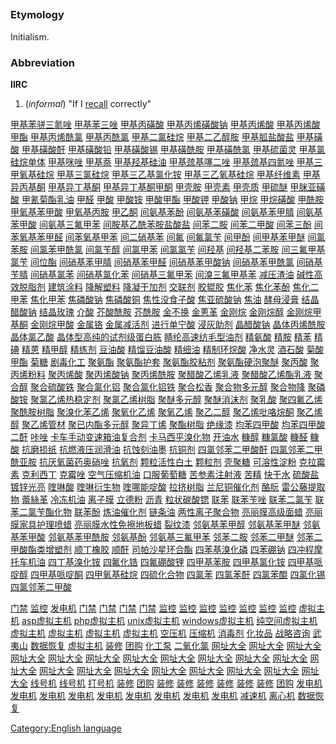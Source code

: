=={{en}}==
[[Category:English language]]
===Etymology===
Initialism.
===Abbreviation===
'''IIRC'''

#(''informal'') "If I [[recall]] correctly"
[http://www.shop263.com/i-1/1901.htm 甲基苯骈三氮唑]
[http://www.shop263.com/i-1/1902.htm 甲基苯三唑]
[http://www.shop263.com/i-1/1903.htm 甲基丙磺酸]
[http://www.shop263.com/i-1/1904.htm 甲基丙烯磺酸钠]
[http://www.shop263.com/i-1/1905.htm 甲基丙烯酸]
[http://www.shop263.com/i-1/1906.htm 甲基丙烯酸甲酯]
[http://www.shop263.com/i-1/1907.htm 甲基丙烯酰氯]
[http://www.shop263.com/i-1/1908.htm 甲基丙酰氯]
[http://www.shop263.com/i-1/1909.htm 甲基二氯硅烷]
[http://www.shop263.com/i-1/1910.htm 甲基二乙醇胺]
[http://www.shop263.com/i-1/1911.htm 甲基胍盐酸盐]
[http://www.shop263.com/i-1/1912.htm 甲基磺酸]
[http://www.shop263.com/i-1/1913.htm 甲基磺酸酐]
[http://www.shop263.com/i-1/1914.htm 甲基磺酸铅]
[http://www.shop263.com/i-1/1915.htm 甲基磺酸锡]
[http://www.shop263.com/i-1/1916.htm 甲基磺酰胺]
[http://www.shop263.com/i-1/1917.htm 甲基磺酰氯]
[http://www.shop263.com/i-1/1918.htm 甲基硫菌灵]
[http://www.shop263.com/i-1/1919.htm 甲基氯硅烷单体]
[http://www.shop263.com/i-1/1920.htm 甲基咪唑]
[http://www.shop263.com/i-1/1921.htm 甲基萘]
[http://www.shop263.com/i-1/1922.htm 甲基羟基硅油]
[http://www.shop263.com/i-1/1923.htm 甲基巯基噻二唑]
[http://www.shop263.com/i-1/1924.htm 甲基巯基四氮唑]
[http://www.shop263.com/i-1/1925.htm 甲基三甲氧基硅烷]
[http://www.shop263.com/i-1/1926.htm 甲基三氯硅烷]
[http://www.shop263.com/i-1/1927.htm 甲基三乙基氯化铵]
[http://www.shop263.com/i-1/1928.htm 甲基三乙氧基硅烷]
[http://www.shop263.com/i-1/1929.htm 甲基纤维素]
[http://www.shop263.com/i-1/1930.htm 甲基异丙基酮]
[http://www.shop263.com/i-1/1931.htm 甲基异丁基酮]
[http://www.shop263.com/i-1/1932.htm 甲基异丁基酮甲酮]
[http://www.shop263.com/i-1/1933.htm 甲壳胺]
[http://www.shop263.com/i-1/1934.htm 甲壳素]
[http://www.shop263.com/i-1/1935.htm 甲壳质]
[http://www.shop263.com/i-1/1936.htm 甲硫醚]
[http://www.shop263.com/i-1/1937.htm 甲脒亚磺酸]
[http://www.shop263.com/i-1/1938.htm 甲氰菊酯乳油]
[http://www.shop263.com/i-1/1939.htm 甲醛]
[http://www.shop263.com/i-1/1940.htm 甲酸]
[http://www.shop263.com/i-1/1941.htm 甲酸铵]
[http://www.shop263.com/i-1/1942.htm 甲酸甲酯]
[http://www.shop263.com/i-1/1943.htm 甲酸钾]
[http://www.shop263.com/i-1/1944.htm 甲酸钠]
[http://www.shop263.com/i-1/1945.htm 甲烷]
[http://www.shop263.com/i-1/1946.htm 甲烷磺酸]
[http://www.shop263.com/i-1/1947.htm 甲酰胺]
[http://www.shop263.com/i-1/1948.htm 甲氧基苯甲酸]
[http://www.shop263.com/i-1/1949.htm 甲氧基丙胺]
[http://www.shop263.com/i-1/1950.htm 甲乙酮]
[http://www.shop263.com/i-1/1951.htm 间氨基苯酚]
[http://www.shop263.com/i-1/1952.htm 间氨基苯磺酸]
[http://www.shop263.com/i-1/1953.htm 间氨基苯甲腈]
[http://www.shop263.com/i-1/1954.htm 间氨基苯甲酸]
[http://www.shop263.com/i-1/1955.htm 间氨基三氟甲苯]
[http://www.shop263.com/i-1/1956.htm 间胺基乙酰苯胺盐酸盐]
[http://www.shop263.com/i-1/1957.htm 间苯二胺]
[http://www.shop263.com/i-1/1958.htm 间苯二甲酸]
[http://www.shop263.com/i-1/1959.htm 间苯三酚]
[http://www.shop263.com/i-1/1960.htm 间苯氧基苯甲醛]
[http://www.shop263.com/i-1/1961.htm 间苯氧基甲苯]
[http://www.shop263.com/i-1/1962.htm 间二硝基苯]
[http://www.shop263.com/i-1/1963.htm 间氟]
[http://www.shop263.com/i-1/1964.htm 间氟氯苄]
[http://www.shop263.com/i-1/1965.htm 间甲酚]
[http://www.shop263.com/i-1/1966.htm 间甲基苯甲醚]
[http://www.shop263.com/i-1/1967.htm 间氯苯胺]
[http://www.shop263.com/i-1/1968.htm 间氯苯甲酰氯]
[http://www.shop263.com/i-1/1969.htm 间氯苄醇]
[http://www.shop263.com/i-1/1970.htm 间氯甲苯]
[http://www.shop263.com/i-1/1971.htm 间氯氯苄]
[http://www.shop263.com/i-1/1972.htm 间羟基]
[http://www.shop263.com/i-1/1973.htm 间羟基二苯胺]
[http://www.shop263.com/i-1/1974.htm 间三氟甲基氯苄]
[http://www.shop263.com/i-1/1975.htm 间位酯]
[http://www.shop263.com/i-1/1976.htm 间硝基苯甲腈]
[http://www.shop263.com/i-1/1977.htm 间硝基苯甲醛]
[http://www.shop263.com/i-1/1978.htm 间硝基苯甲酸钠]
[http://www.shop263.com/i-1/1979.htm 间硝基苯甲酰氯]
[http://www.shop263.com/i-1/1970.htm 间硝基苄腈]
[http://www.shop263.com/i-1/1981.htm 间硝基氯苯]
[http://www.shop263.com/i-1/1982.htm 间硝基氯化苯]
[http://www.shop263.com/i-1/1983.htm 间硝基三氟甲苯]
[http://www.shop263.com/i-1/1984.htm 间溴三氟甲基苯]
[http://www.shop263.com/i-1/1985.htm 减压渣油]
[http://www.shop263.com/i-1/1986.htm 碱性高效脱脂剂]
[http://www.shop263.com/i-1/1987.htm 建筑涂料]
[http://www.shop263.com/i-1/1988.htm 降解塑料]
[http://www.shop263.com/i-1/1989.htm 降凝干加剂]
[http://www.shop263.com/i-1/1990.htm 交联剂]
[http://www.shop263.com/i-1/1991.htm 胶辊胶]
[http://www.shop263.com/i-1/1992.htm 焦化苯]
[http://www.shop263.com/i-1/1993.htm 焦化苯酚]
[http://www.shop263.com/i-1/1994.htm 焦化二甲苯]
[http://www.shop263.com/i-1/1995.htm 焦化甲苯]
[http://www.shop263.com/i-1/1996.htm 焦磷酸钠]
[http://www.shop263.com/i-1/1997.htm 焦磷酸铜]
[http://www.shop263.com/i-1/1998.htm 焦性没食子酸]
[http://www.shop263.com/i-1/1999.htm 焦亚硫酸钠]
[http://www.shop263.com/i-1/2000.htm 焦油]
[http://www.shop263.com/i-1/2001.htm 酵母浸膏]
[http://www.shop263.com/i-1/2002.htm 结晶醋酸钠]
[http://www.shop263.com/i-1/2003.htm 结晶玫瑰]
[http://www.shop263.com/i-1/2004.htm 介酸]
[http://www.shop263.com/i-1/2005.htm 芥酸酰胺]
[http://www.shop263.com/i-1/2006.htm 芥酰胺]
[http://www.shop263.com/i-1/2007.htm 金不换]
[http://www.shop263.com/i-1/2008.htm 金蔥革]
[http://www.shop263.com/i-1/2009.htm 金刚烷]
[http://www.shop263.com/i-1/2010.htm 金刚烷醇]
[http://www.shop263.com/i-1/2011.htm 金刚烷甲基酮]
[http://www.shop263.com/i-1/2012.htm 金刚烷甲酸]
[http://www.shop263.com/i-1/2013.htm 金属铬]
[http://www.shop263.com/i-1/2014.htm 金属减活剂]
[http://www.shop263.com/i-1/2015.htm 进行单宁酸]
[http://www.shop263.com/i-1/2016.htm 浸灰助剂]
[http://www.shop263.com/i-1/2017.htm 晶醋酸钠]
[http://www.shop263.com/i-1/2018.htm 晶体丙烯酰胺]
[http://www.shop263.com/i-1/2019.htm 晶体氯乙酸]
[http://www.shop263.com/i-1/2020.htm 晶体型高纯的试剂级蛋白胨]
[http://www.shop263.com/i-1/2021.htm 睛纶高速纺毛型油剂]
[http://www.shop263.com/i-1/2022.htm 精氨酸]
[http://www.shop263.com/i-1/2023.htm 精胺]
[http://www.shop263.com/i-1/2024.htm 精苯]
[http://www.shop263.com/i-1/2025.htm 精碘]
[http://www.shop263.com/i-1/2026.htm 精蒽]
[http://www.shop263.com/i-1/2027.htm 精甲醇]
[http://www.shop263.com/i-1/2028.htm 精练剂]
[http://www.shop263.com/i-1/2029.htm 豆油酸]
[http://www.shop263.com/i-1/2030.htm 精馏豆油酸]
[http://www.shop263.com/i-1/2031.htm 精细油]
[http://www.shop263.com/i-1/2032.htm 精制环烷酸]
[http://www.shop263.com/i-1/2033.htm 净水灵]
[http://www.shop263.com/i-1/2034.htm 酒石酸]
[http://www.shop263.com/i-1/2035.htm 菊酸甲酯]
[http://www.shop263.com/i-1/2036.htm 菊糖]
[http://www.shop263.com/i-1/2037.htm 剧毒化工]
[http://www.shop263.com/i-1/2038.htm 聚氨酯]
[http://www.shop263.com/i-1/2039.htm 聚氨酯护套]
[http://www.shop263.com/i-1/2040.htm 聚氨酯胶粘剂]
[http://www.shop263.com/i-1/2041.htm 聚氨酯硬泡聚醚]
[http://www.shop263.com/i-1/2042.htm 聚丙酸]
[http://www.shop263.com/i-1/2043.htm 聚丙烯粉料]
[http://www.shop263.com/i-1/2044.htm 聚丙烯酸]
[http://www.shop263.com/i-1/2045.htm 聚丙烯酸钠]
[http://www.shop263.com/i-1/2046.htm 聚丙烯酰胺]
[http://www.shop263.com/i-1/2047.htm 聚醋酸乙烯乳液]
[http://www.shop263.com/i-1/2048.htm 聚醋酸乙烯酯乳液]
[http://www.shop263.com/i-1/2049.htm 聚合醇]
[http://www.shop263.com/i-1/2050.htm 聚合硫酸铁]
[http://www.shop263.com/i-1/2051.htm 聚合氯化铝]
[http://www.shop263.com/i-1/2052.htm 聚合氯化铝铁]
[http://www.shop263.com/i-1/2053.htm 聚合松香]
[http://www.shop263.com/i-1/2054.htm 聚合物多元醇]
[http://www.shop263.com/i-1/2055.htm 聚合物降]
[http://www.shop263.com/i-1/2056.htm 聚磷酸铵]
[http://www.shop263.com/i-1/2057.htm 聚氯乙烯热稳定剂]
[http://www.shop263.com/i-1/2058.htm 聚氯乙烯树脂]
[http://www.shop263.com/i-1/2059.htm 聚醚多元醇]
[http://www.shop263.com/i-1/2060.htm 聚醚消沫剂]
[http://www.shop263.com/i-1/2061.htm 聚乳酸]
[http://www.shop263.com/i-1/2062.htm 聚四氟乙烯]
[http://www.shop263.com/i-1/2063.htm 聚酰胺树脂]
[http://www.shop263.com/i-1/2064.htm 聚溴化苯乙烯]
[http://www.shop263.com/i-1/2065.htm 聚氧化乙烯]
[http://www.shop263.com/i-1/2066.htm 聚氧乙烯]
[http://www.shop263.com/i-1/2067.htm 聚乙二醇]
[http://www.shop263.com/i-1/2068.htm 聚乙烯吡咯烷酮]
[http://www.shop263.com/i-1/2069.htm 聚乙烯醇]
[http://www.shop263.com/i-1/2070.htm 聚乙烯管材]
[http://www.shop263.com/i-1/2071.htm 聚已内酯多元醇]
[http://www.shop263.com/i-1/2072.htm 聚异丁烯]
[http://www.shop263.com/i-1/2073.htm 聚酯树脂]
[http://www.shop263.com/i-1/2074.htm 绝缘漆]
[http://www.shop263.com/i-1/2075.htm 均苯四甲酸]
[http://www.shop263.com/i-1/2076.htm 均苯四甲酸二酐]
[http://www.shop263.com/i-1/2077.htm 咔唑]
[http://www.shop263.com/i-1/2078.htm 卡车手动变速箱油复合剂]
[http://www.shop263.com/i-1/2079.htm 卡马西平溴化物]
[http://www.shop263.com/i-1/2080.htm 开油水]
[http://www.shop263.com/i-1/2081.htm 糠醇]
[http://www.shop263.com/i-1/2082.htm 糠氯酸]
[http://www.shop263.com/i-1/2083.htm 糠醛]
[http://www.shop263.com/i-1/2084.htm 糠酸]
[http://www.shop263.com/i-1/2085.htm 抗磨损纸]
[http://www.shop263.com/i-1/2086.htm 抗燃液压润滑油]
[http://www.shop263.com/i-1/2087.htm 抗蚀刻油墨]
[http://www.shop263.com/i-1/2088.htm 抗铜剂]
[http://www.shop263.com/i-1/2089.htm 四氯邻苯二甲酸酐]
[http://www.shop263.com/i-1/2090.htm 四氯邻苯二甲酰亚胺]
[http://www.shop263.com/i-1/2091.htm 抗厌氧菌药奥硝唑]
[http://www.shop263.com/i-1/2092.htm 抗氧剂]
[http://www.shop263.com/i-1/2093.htm 颗粒活性白土]
[http://www.shop263.com/i-1/2094.htm 颗粒剂]
[http://www.shop263.com/i-1/2095.htm 壳聚糖]
[http://www.shop263.com/i-1/2096.htm 可溶性淀粉]
[http://www.shop263.com/i-1/2097.htm 克拉霉素]
[http://www.shop263.com/i-1/2098.htm 克利西丁]
[http://www.shop263.com/i-1/2099.htm 克霉唑]
[http://www.shop263.com/i-1/2100.htm 空气压缩机油]
[http://www.shop263.com/i-1/2101.htm 口服葡萄糖]
[http://www.shop263.com/i-1/2102.htm 苦参素注射液]
[http://www.shop263.com/i-1/2103.htm 苦精]
[http://www.shop263.com/i-1/2104.htm 快干水]
[http://www.shop263.com/i-1/2105.htm 硫酸盐镀锌光亮]
[http://www.shop263.com/i-1/2106.htm 喹啉酸]
[http://www.shop263.com/i-1/2107.htm 喹啉衍生物]
[http://www.shop263.com/i-1/2108.htm 喹哪能啶酸]
[http://www.shop263.com/i-1/2109.htm 拉挤树脂]
[http://www.shop263.com/i-1/2110.htm 兰尼铜催化剂]
[http://www.shop263.com/i-1/2111.htm 酪朊]
[http://www.shop263.com/i-1/2112.htm 雷公藤提取物]
[http://www.shop263.com/i-1/2113.htm 蕾絲革]
[http://www.shop263.com/i-1/2114.htm 冷冻机油]
[http://www.shop263.com/i-1/2115.htm 离子膜]
[http://www.shop263.com/i-1/2116.htm 立德粉]
[http://www.shop263.com/i-1/2117.htm 沥青]
[http://www.shop263.com/i-1/2118.htm 粒状碳酸锶]
[http://www.shop263.com/i-1/2119.htm 联苯]
[http://www.shop263.com/i-1/2120.htm 联苯苄唑]
[http://www.shop263.com/i-1/2121.htm 联苯二氯苄]
[http://www.shop263.com/i-1/2122.htm 联苯二氯苄酯化物]
[http://www.shop263.com/i-1/2123.htm 联苯酚]
[http://www.shop263.com/i-1/2124.htm 炼油催化剂]
[http://www.shop263.com/i-1/2125.htm 链条油]
[http://www.shop263.com/i-1/2126.htm 两性离子聚合物]
[http://www.shop263.com/i-1/2127.htm 亮丽膜高级面蜡]
[http://www.shop263.com/i-1/2128.htm 亮丽膜家具护理喷蜡]
[http://www.shop263.com/i-1/2129.htm 亮丽膜水性免擦地板蜡]
[http://www.shop263.com/i-1/2130.htm 裂纹漆]
[http://www.shop263.com/i-1/2131.htm 邻氨基苯甲醇]
[http://www.shop263.com/i-1/2132.htm 邻氨基苯甲醚]
[http://www.shop263.com/i-1/2133.htm 邻氨基苯甲酸]
[http://www.shop263.com/i-1/2134.htm 邻氨基苯甲酰胺]
[http://www.shop263.com/i-1/2135.htm 邻氨基酚]
[http://www.shop263.com/i-1/2136.htm 邻氨基三氟甲苯]
[http://www.shop263.com/i-1/2137.htm 邻苯二胺]
[http://www.shop263.com/i-1/2138.htm 邻苯二甲醚]
[http://www.shop263.com/i-1/2139.htm 邻苯二甲酸酯类增塑剂]
[http://www.shop263.com/i-1/2140.htm 顺丁橡胶]
[http://www.shop263.com/i-1/2141.htm 顺酐]
[http://www.shop263.com/i-1/2142.htm 司帕沙星环合酯]
[http://www.shop263.com/i-1/2143.htm 四苯基溴化磷]
[http://www.shop263.com/i-1/2144.htm 四苯硼钠]
[http://www.shop263.com/i-1/2145.htm 四冲程摩托车机油]
[http://www.shop263.com/i-1/2146.htm 四丁基溴化铵]
[http://www.shop263.com/i-1/2147.htm 四氟化锆]
[http://www.shop263.com/i-1/2148.htm 四氟硼酸锂]
[http://www.shop263.com/i-1/2149.htm 四甲基苯胺]
[http://www.shop263.com/i-1/2150.htm 四甲基氯化铵]
[http://www.shop263.com/i-1/2151.htm 四甲基哌啶醇]
[http://www.shop263.com/i-1/2152.htm 四甲基哌啶酮]
[http://www.shop263.com/i-1/2153.htm 四甲氧基硅烷]
[http://www.shop263.com/i-1/2154.htm 四硫化合物]
[http://www.shop263.com/i-1/2155.htm 四氯苯]
[http://www.shop263.com/i-1/2156.htm 四氯苯酐]
[http://www.shop263.com/i-1/2157.htm 四氯苯醌]
[http://www.shop263.com/i-1/2158.htm 四氯化锡]
[http://www.shop263.com/i-1/2159.htm 四氯邻苯二甲酸] 










 

[http://www.haishun.net 门禁]
[http://www.haishun.net 监控]
[http://www.genset-sh.com 发电机]
[http://www.haishun.net/p_mjds.htm 门禁]
[http://www.haishun.net/p_mjds_dmmj.htm 门禁]
[http://www.haishun.net/p_mjds_lwmj.htm 门禁]
[http://www.haishun.net/p_mjds_yjs.htm 门禁]
[http://www.haishun.net/cctv.htm 监控]
[http://www.haishun.net/p_cctv_jk.htm 监控]
[http://www.haishun.net/p_cctv_jk_sxj.htm 监控]
[http://www.haishun.net/p_cctv_jk_xsq.htm 监控]
[http://www.haishun.net/p_cctv_jk_yplxj.htm 监控]
[http://www.haishun.net/p_cctv_jk_yt.htm 监控]
[http://www.haishun.net/p_cctv_jk_zj.htm 监控]
[http://www.7766888.com 虚拟主机]
[http://www.7766888.com/introcom.htm asp虚拟主机]
[http://www.7766888.com/introcn.htm php虚拟主机]
[http://www.7766888.com/u_puji.htm unix虚拟主机]
[http://www.7766888.com/mysql.htm windows虚拟主机]
[http://www.7766888.com/u_jingji.htm 纯空间虚拟主机]
[http://www.7766888.com/u_biaozhun.htm 虚拟主机]
[http://www.7766888.com/u_zhiqiang.htm 虚拟主机]
[http://www.7766888.com/w_jingji.htm 虚拟主机]
[http://www.7766888.com/w_biaozhun.htm 虚拟主机]
[http://www.asp169.com/marketingsoft1.htm 空压机]
[http://www.asp169.com/marketingsoft2.htm 压缩机]
[http://www.asp169.com/zhaoguan.htm 消毒剂]
[http://www.asp169.com/crm.htm 化妆品]
[http://www.asp169.com/marketingsoft3.htm 战略咨询]
[http://www.asp169.com/marketingsoft4.htm 武夷山]
[http://www.asp169.com/marketingsoft5.htm 数据恢复]
[http://haishun11.51.net 虚拟主机]
[http://decorate.51.net 装修]
[http://decorate.51.net 团购]
[http://www.xsjby.cn 化工泵]
[http://www.asp169.com/zhaoguan2.htm 二氧化氯]
[http://www.fm360.net 网址大全]
[http://www.fm360.net/page/001.html 网址大全]
[http://www.fm360.net/page/game.htm 网址大全]
[http://www.fm360.net/page/software.htm 网址大全]
[http://www.fm360.net/page/jinshi.htm 网址大全]
[http://www.fm360.net/page/music.htm 网址大全]
[http://www.fm360.net/page/053.html 网址大全]
[http://www.fm360.net/page/flash.htm 网址大全]
[http://www.fm360.net/page/newsweek.htm 网址大全]
[http://www.fm360.net/page/club.htm 网址大全]
[http://www.fm360.net/page/stock.htm 网址大全]
[http://www.fm360.net/page/love.htm 网址大全]
[http://www.fm360.net/page/netcard.htm 网址大全]
[http://www.fm360.net/page/025.html 网址大全]
[http://www.fm360.net/page/hardware.htm 网址大全]
[http://www.fm360.net/page/sport.htm 网址大全]
[http://www.fm360.net/page/shouji.htm 网址大全]
[http://www.fm360.net/page/ym.htm 网址大全]
[http://www.fm360.net/page/ylbj.htm 网址大全]
[http://www.fm360.net/page/car.htm 网址大全]
[http://www.jifamark.com 线号机]
[http://www.jifamark.com/xhj.htm 线号机]
[http://www.jifamark.com 打号机]
[http://www.funasia.cn 装修]
[http://www.funasia.cn 团购]
[http://www.funasia.cn/pinpai.asp 装修]
[http://www.funasia.cn/client/gb_list.asp 装修]
[http://www.funasia.cn/design/index.asp 装修]
[http://www.funasia.cn/funasiaHome/index.asp 装修]
[http://www.funasia.cn/jiancai.asp 装修]
[http://www.funasia.cn/shishang.asp 装修]
[http://www.funasia.cn/mall/AboutOur.htm 团购]
[http://www.genset-sh.com/cai.asp 发电机]
[http://www.genset-sh.com/tancu.asp 发电机]
[http://www.genset-sh.com/xi3.asp 发电机]
[http://www.genset-sh.com/lan.asp 发电机]
[http://www.genset-sh.com/leng.asp 发电机]
[http://www.genset-sh.com/jiyou.asp 发电机]
[http://www.genset-sh.com/ranyou.asp 发电机]
[http://www.genset-sh.com/kuongqi.asp 发电机]
[http://www.genset-sh.com/ssss.asp 发电机]
[http://www.zj-df.com 减速机]
[http://www.xhhj.com.cn 离心机]
[http://www.hdfix.com.cn 数据恢复]